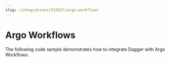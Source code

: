```yaml
---
slug: /integrations/533927/argo-workflows
---
```


# Argo Workflows

The following code sample demonstrates how to integrate Dagger with Argo Workflows.

```yaml title="workflow.yaml" file=./snippets/argo-workflow.yaml
```
